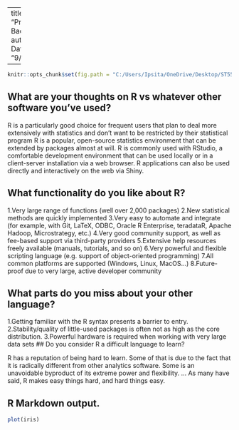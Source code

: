 
---
title: "Programming Background"
author: "Ipsita Datta"
date: "9/11/2021"

---
```r
knitr::opts_chunk$set(fig.path = "C:/Users/Ipsita/OneDrive/Desktop/ST558/HW4/idatta21.github.io/images/unnamed-chunk-1-1.png")

```

## What are your thoughts on R vs whatever other software you've used?

R is a particularly good choice for frequent users that plan to deal more extensively with statistics and don't want to be restricted by their statistical program R is a popular, open-source statistics environment that can be extended by packages almost at will. R is commonly used with RStudio, a comfortable development environment that can be used locally or in a client-server installation via a web browser. R applications can also be used directly and interactively on the web via Shiny. <br>  

## What functionality do you like about R?

1.Very large range of functions (well over 2,000 packages)
2.New statistical methods are quickly implemented
3.Very easy to automate and integrate (for example, with Git, LaTeX, ODBC, Oracle R Enterprise, teradataR, Apache Hadoop, Microstrategy, etc.)
4.Very good community support, as well as fee-based support via third-party providers
5.Extensive help resources freely available (manuals, tutorials, and so on)
6.Very powerful and flexible scripting language (e.g. support of object-oriented programming)
7.All common platforms are supported (Windows, Linux, MacOS…)
8.Future-proof due to very large, active developer community <br>  

## What parts do you miss about your other language?

1.Getting familiar with the R syntax presents a barrier to entry.
2.Stability/quality of little-used packages is often not as high as the core distribution.
3.Powerful hardware is required when working with very large data sets
## Do you consider R a difficult language to learn?

R has a reputation of being hard to learn. Some of that is due to the fact that it is radically different from other analytics software. Some is an unavoidable byproduct of its extreme power and flexibility. ... As many have said, R makes easy things hard, and hard things easy. 


## R Markdown output.
```r
plot(iris)
```

